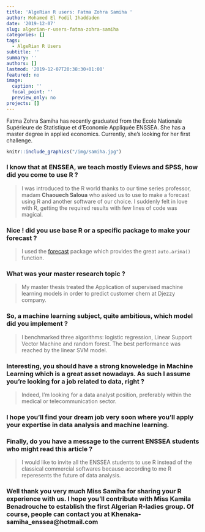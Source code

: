 ```yaml
---
title: 'AlgeRian R users: Fatma Zohra Samiha '
author: Mohamed El Fodil Ihaddaden
date: '2019-12-07'
slug: algerian-r-users-fatma-zohra-samiha
categories: []
tags:
  - AlgeRian R Users
subtitle: ''
summary: ''
authors: []
lastmod: '2019-12-07T20:38:30+01:00'
featured: no
image:
  caption: ''
  focal_point: ''
  preview_only: no
projects: []
---
```


Fatma Zohra Samiha has recently graduated from the Ecole Nationale Supérieure de Statistique et d'Economie Appliquée ENSSEA. She has a master degree in applied economics. Currently, she's looking for her first challenge. 



```r
knitr::include_graphics("/img/samiha.jpg")
```

### I know that at ENSSEA, we teach mostly Eviews and SPSS, how did you come to use R ? 


> I was introduced to the R world thanks to our time series professor, madam **Chaouech Saloua** who asked us to use to make a forecast using R and another software of our choice. I suddenly felt in love with R, getting the required results with few lines of code was magical. 


### Nice ! did you use base R or a specific package to make your forecast ? 

> I used the [forecast](https://cran.r-project.org/web/packages/forecast/forecast.pdf) package which provides the great `auto.arima()` function. 

### What was your master research topic ? 

> My master thesis treated the Application of supervised machine learning models in order to predict customer chern at Djezzy company. 

### So, a machine learning subject, quite ambitious, which model did you implement ? 


> I benchmarked three algorithms: logistic regression, Linear Support Vector Machine and random forest. The best performance was reached by the linear SVM model. 


### Interesting, you should have a strong knoweledge in Machine Learning which is a great asset nowadays. As such I assume you're looking for a job related to data, right ? 

> Indeed, I'm looking for a data analyst position, preferably within the medical or telecommunication sector.  


### I hope you'll find your dream job very soon where you'll apply your expertise in data analysis and machine learning. 

### Finally, do you have a message to the current ENSSEA students who might read this article ? 


> I would like to invite all the ENSSEA students to use R instead of the classical commercial softwares because according to me R reperesents the future of data analysis. 


### Well thank you very much Miss Samiha for sharing your R experience with us. I hope you'll contribute with Miss Kamila Benadrouche to establish the first Algerian R-ladies group. Of course, people can contact you at Khenaka-samiha_enssea@hotmail.com



